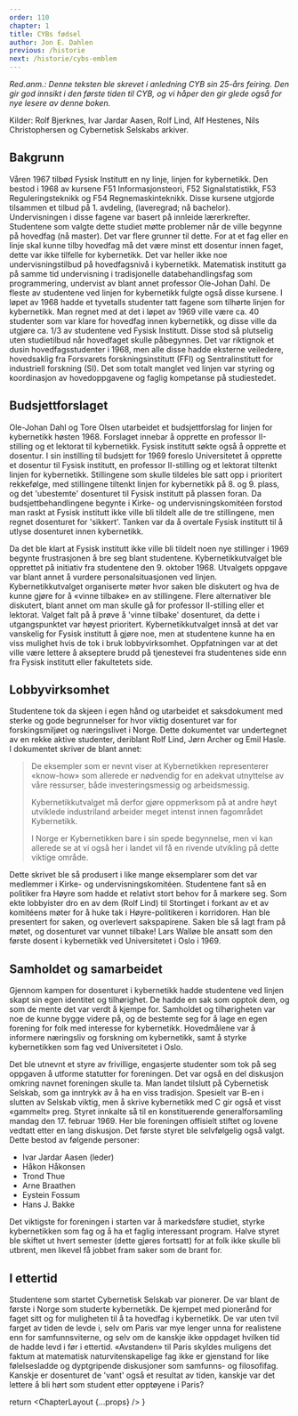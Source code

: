 ```yaml
---
order: 110
chapter: 1
title: CYBs fødsel
author: Jon E. Dahlen
previous: /historie
next: /historie/cybs-emblem
---
```



_Red.anm.: Denne teksten ble skrevet i anledning CYB sin 25-års feiring. Den gir god innsikt i den første tiden til CYB,
og vi håper den gir glede også for nye lesere av denne boken._

Kilder: Rolf Bjerknes, Ivar Jardar Aasen, Rolf Lind, Alf Hestenes, Nils Christophersen og Cybernetisk Selskabs arkiver.

## Bakgrunn

Våren 1967 tilbød Fysisk Institutt en ny linje, linjen for kybernetikk. Den bestod i 1968 av kursene F51 
Informasjonsteori, F52 Signalstatistikk, F53 Reguleringsteknikk og F54 Regnemaskinteknikk. Disse kursene utgjorde 
tilsammen et tilbud på 1. avdeling, (laveregrad; nå bachelor). Undervisningen i disse fagene var basert på innleide 
lærerkrefter. Studentene som valgte dette studiet møtte problemer når de ville begynne på hovedfag (nå master). Det var 
flere grunner til dette. For at et fag eller en linje skal kunne tilby hovedfag må det være minst ett dosentur innen 
faget, dette var ikke tilfelle for kybernetikk. Det var heller ikke noe undervisningstilbud på hovedfagsnivå i 
kybernetikk. Matematisk institutt ga på samme tid undervisning i tradisjonelle databehandlingsfag som programmering, 
undervist av blant annet professor Ole-Johan Dahl. De fleste av studentene ved linjen for kybernetikk fulgte også disse 
kursene. I løpet av 1968 hadde et tyvetalls studenter tatt fagene som tilhørte linjen for kybernetikk. Man regnet med 
at det i løpet av 1969 ville være ca. 40 studenter som var klare for hovedfag innen kybernetikk, og disse ville da 
utgjøre ca. 1/3 av studentene ved Fysisk Institutt. Disse stod så plutselig uten studietilbud når hovedfaget skulle 
påbegynnes. Det var riktignok et dusin hovedfagsstudenter i 1968, men alle disse hadde eksterne veiledere, hovedsaklig 
fra Forsvarets forskningsinstitutt (FFI) og Sentralinstitutt for industriell forskning (SI). Det som totalt manglet ved 
linjen var styring og koordinasjon av hovedoppgavene og faglig kompetanse på studiestedet.

## Budsjettforslaget

Ole-Johan Dahl og Tore Olsen utarbeidet et budsjettforslag for linjen for kybernetikk høsten 1968. Forslaget innebar å 
opprette en professor II-stilling og et lektorat til kybernetikk. Fysisk institutt søkte også å opprette et dosentur. I 
sin instilling til budsjett for 1969 foreslo Universitetet å opprette et dosentur til Fysisk institutt, en professor 
II-stilling og et lektorat tiltenkt linjen for kybernetikk. Stillingene som skulle tildeles ble satt opp i prioritert 
rekkefølge, med stillingene tiltenkt linjen for kybernetikk på 8. og 9. plass, og det 'ubestemte' dosenturet til 
Fysisk institutt på plassen foran. Da budsjettbehandlingene begynte i Kirke- og undervisningskomitéen forstod man raskt 
at Fysisk institutt ikke ville bli tildelt alle de tre stillingene, men regnet dosenturet for 'sikkert'. Tanken var da 
å overtale Fysisk institutt til å utlyse dosenturet innen kybernetikk.

Da det ble klart at Fysisk institutt ikke ville bli tildelt noen nye stillinger i 1969 begynte frustrasjonen å bre seg 
blant studentene. Kybernetikkutvalget ble opprettet på initiativ fra studentene den 9. oktober 1968. Utvalgets oppgave 
var blant annet å vurdere personalsituasjonen ved linjen. Kybernetikkutvalget organiserte møter hvor saken ble 
diskutert og hva de kunne gjøre for å «vinne tilbake» en av stillingene. Flere alternativer ble diskutert, blant annet 
om man skulle gå for professor II-stilling eller et lektorat. Valget falt på å prøve å 'vinne tilbake' dosenturet, da 
dette i utgangspunktet var høyest prioritert. Kybernetikkutvalget innså at det var vanskelig for Fysisk institutt å 
gjøre noe, men at studentene kunne ha en viss mulighet hvis de tok i bruk lobbyvirksomhet. Oppfatningen var at det 
ville være lettere å akseptere brudd på tjenestevei fra studentenes side enn fra Fysisk institutt eller fakultetets 
side.

## Lobbyvirksomhet

Studentene tok da skjeen i egen hånd og utarbeidet et saksdokument med sterke og gode begrunnelser for hvor viktig 
dosenturet var for forskingsmiljøet og næringslivet i Norge. Dette dokumentet var undertegnet av en rekke aktive 
studenter, deriblant Rolf Lind, Jørn Archer og Emil Hasle. I dokumentet skriver de blant annet:

> De eksempler som er nevnt viser at Kybernetikken representerer «know-how» som allerede er nødvendig for en adekvat 
  utnyttelse av våre ressurser, både investeringsmessig og arbeidsmessig.
>
> Kybernetikkutvalget må derfor gjøre oppmerksom på at andre høyt utviklede industriland arbeider meget intenst innen 
  fagområdet Kybernetikk.
>
> I Norge er Kybernetikken bare i sin spede begynnelse, men vi kan allerede se at vi også her i landet vil få en 
  rivende utvikling på dette viktige område.

Dette skrivet ble så produsert i like mange eksemplarer som det var medlemmer i Kirke- og undervisningskomitéen. 
Studentene fant så en politiker fra Høyre som hadde et relativt stort behov for å markere seg. Som ekte lobbyister dro 
en av dem (Rolf Lind) til Stortinget i forkant av et av komitéens møter for å huke tak i Høyre-politikeren i korridoren. 
Han ble presentert for saken, og overlevert sakspapirene. Saken ble så lagt fram på møtet, og dosenturet var vunnet 
tilbake! Lars Walløe ble ansatt som den første dosent i kybernetikk ved Universitetet i Oslo i 1969.

## Samholdet og samarbeidet

Gjennom kampen for dosenturet i kybernetikk hadde studentene ved linjen skapt sin egen identitet og tilhørighet. De 
hadde en sak som opptok dem, og som de mente det var verdt å kjempe for. Samholdet og tilhørigheten var noe de kunne 
bygge videre på, og de bestemte seg for å lage en egen forening for folk med interesse for kybernetikk. Hovedmålene var 
å informere næringsliv og forskning om kybernetikk, samt å styrke kybernetikken som fag ved Universitetet i Oslo.

Det ble utnevnt et styre av frivillige, engasjerte studenter som tok på seg oppgaven å utforme statutter for foreningen. 
Det var også en del diskusjon omkring navnet foreningen skulle ta. Man landet tilslutt på Cybernetisk Selskab, som ga 
inntrykk av å ha en viss tradisjon. Spesielt var B-en i slutten av Selskab viktig, men å skrive kybernetikk med C gir 
også et visst «gammelt» preg. Styret innkalte så til en konstituerende generalforsamling mandag den 17. februar 1969. 
Her ble foreningen offisielt stiftet og lovene vedtatt etter en lang diskusjon. Det første styret ble selvfølgelig også 
valgt. Dette bestod av følgende personer:

* Ivar Jardar Aasen (leder)
* Håkon Håkonsen
* Trond Thue
* Arne Braathen
* Eystein Fossum
* Hans J. Bakke

Det viktigste for foreningen i starten var å markedsføre studiet, styrke kybernetikken som fag og å ha et faglig 
interessant program. Halve styret ble skiftet ut hvert semester (dette gjøres fortsatt) for at folk ikke skulle bli 
utbrent, men likevel få jobbet fram saker som de brant for.

## I ettertid

Studentene som startet Cybernetisk Selskab var pionerer. De var blant de første i Norge som studerte kybernetikk. De 
kjempet med pionerånd for faget sitt og for muligheten til å ta hovedfag i kybernetikk. De var uten tvil farget av 
tiden de levde i, selv om Paris var mye lenger unna for realistene enn for samfunnsviterne, og selv om de kanskje ikke 
oppdaget hvilken tid de hadde levd i før i ettertid. «Avstanden» til Paris skyldes muligens det faktum at matematisk 
naturvitenskapelige fag ikke er gjenstand for like følelsesladde og dyptgripende diskusjoner som samfunns- og 
filosofifag. Kanskje er dosenturet de 'vant' også et resultat av tiden, kanskje var det lettere å bli hørt som student 
etter opptøyene i Paris?

  return <ChapterLayout {...props} />
}
